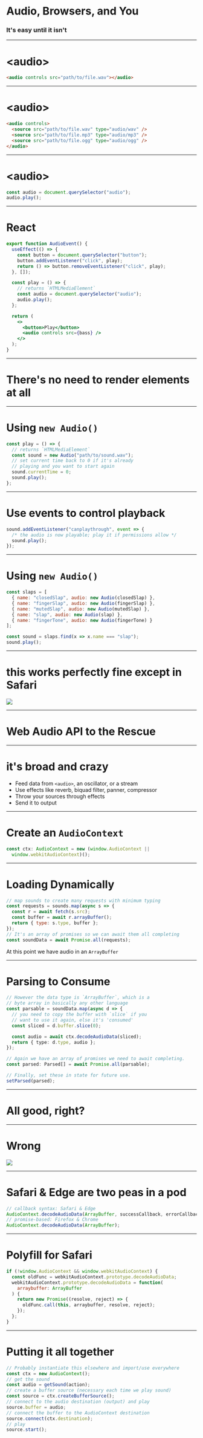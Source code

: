 

# Audio, Browsers, and You

### It's easy until it isn't

<Squares />

---

# &lt;audio&gt;

<AudioTag />
<Squares />

```html
<audio controls src="path/to/file.wav"></audio>
```

---

# &lt;audio&gt;

<AudioTag />
<Squares />

```html
<audio controls>
  <source src="path/to/file.wav" type="audio/wav" />
  <source src="path/to/file.mp3" type="audio/mp3" />
  <source src="path/to/file.ogg" type="audio/ogg" />
</audio>
```

---

<Squares />

# &lt;audio&gt;

<AudioEvent />

```js
const audio = document.querySelector("audio");
audio.play();
```

---

<Squares />

# React

```jsx
export function AudioEvent() {
  useEffect(() => {
    const button = document.querySelector("button");
    button.addEventListener("click", play);
    return () => button.removeEventListener("click", play);
  }, []);

  const play = () => {
    // returns `HTMLMediaElement`
    const audio = document.querySelector("audio");
    audio.play();
  };

  return (
    <>
      <button>Play</button>
      <audio controls src={bass} />
    </>
  );
}
```

---

<Squares />

# There's no need to render elements at all

---

<Squares />

# Using `new Audio()`

```js
const play = () => {
  // returns `HTMLMediaElement`
  const sound = new Audio("path/to/sound.wav");
  // set current time back to 0 if it's already
  // playing and you want to start again
  sound.currentTime = 0;
  sound.play();
};
```

---

<Squares />

# Use events to control playback

```js
sound.addEventListener("canplaythrough", event => {
  /* the audio is now playable; play it if permissions allow */
  sound.play();
});
```

---

<Squares />

# Using `new Audio()`

```js
const slaps = [
  { name: "closedSlap", audio: new Audio(closedSlap) },
  { name: "fingerSlap", audio: new Audio(fingerSlap) },
  { name: "mutedSlap", audio: new Audio(mutedSlap) },
  { name: "slap", audio: new Audio(slap) },
  { name: "fingerTone", audio: new Audio(fingerTone) }
];

const sound = slaps.find(x => x.name === "slap");
sound.play();
```

---

<Squares />

# this works perfectly fine except in Safari

<img src={safari} />

---

<Squares />

# Web Audio API to the Rescue

---

<Squares />

# it's broad and crazy

- Feed data from `<audio>`, an oscillator, or a stream
- Use effects like reverb, biquad filter, panner, compressor
- Throw your sources through effects
- Send it to output

---

# Create an `AudioContext`

<Squares />

```ts
const ctx: AudioContext = new (window.AudioContext ||
  window.webkitAudioContext)();
```

---

<Squares />

# Loading Dynamically

```js
// map sounds to create many requests with minimum typing
const requests = sounds.map(async s => {
  const r = await fetch(s.src);
  const buffer = await r.arrayBuffer();
  return { type: s.type, buffer };
});
// It's an array of promises so we can await them all completing
const soundData = await Promise.all(requests);
```

At this point we have audio in an `ArrayBuffer`

---

<Squares />

# Parsing to Consume

```ts
// However the data type is `ArrayBuffer`, which is a
// byte array in basically any other language
const parsable = soundData.map(async d => {
  // you need to copy the buffer with `slice` if you
  // want to use it again, else it's 'consumed'
  const sliced = d.buffer.slice(0);

  const audio = await ctx.decodeAudioData(sliced);
  return { type: d.type, audio };
});

// Again we have an array of promises we need to await completing.
const parsed: Parsed[] = await Promise.all(parsable);

// Finally, set these in state for future use.
setParsed(parsed);
```

---

<Squares />

# All good, right?

---

<Squares />

# Wrong

<Appear>
  <img src={safari} />
</Appear>

---

# Safari & Edge are two peas in a pod

<Squares />

```js
// callback syntax: Safari & Edge
AudioContext.decodeAudioData(ArrayBuffer, successCallback, errorCallback);
// promise-based: Firefox & Chrome
AudioContext.decodeAudioData(ArrayBuffer);
```

---

<Squares />

# Polyfill for Safari

```js
if (!window.AudioContext && window.webkitAudioContext) {
  const oldFunc = webkitAudioContext.prototype.decodeAudioData;
  webkitAudioContext.prototype.decodeAudioData = function(
    arraybuffer: ArrayBuffer
  ) {
    return new Promise((resolve, reject) => {
      oldFunc.call(this, arraybuffer, resolve, reject);
    });
  };
}
```

---

<Squares />

# Putting it all together

```js
// Probably instantiate this elsewhere and import/use everywhere
const ctx = new AudioContext();
// get the sound
const audio = getSound(action);
// create a buffer source (necessary each time we play sound)
const source = ctx.createBufferSource();
// connect to the audio destination (output) and play
source.buffer = audio;
// connect the buffer to the AudioContext destination
source.connect(ctx.destination);
// play
source.start();
```
